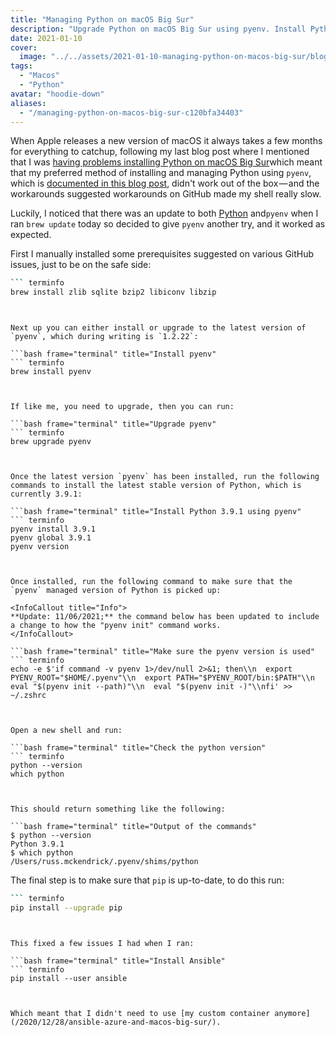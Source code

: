 ```yaml
---
title: "Managing Python on macOS Big Sur"
description: "Upgrade Python on macOS Big Sur using pyenv. Install Python 3.9.1 and update pip for smoother management."
date: 2021-01-10
cover:
  image: "../../assets/2021-01-10-managing-python-on-macos-big-sur/blog-cover-2021-01-10-managing-python-on-macos-big-sur.png"
tags:
  - "Macos"
  - "Python"
avatar: "hoodie-down"
aliases:
  - "/managing-python-on-macos-big-sur-c120bfa34403"
---
```


When Apple releases a new version of macOS it always takes a few months for everything to catchup, following my last blog post where I mentioned that I was [having problems installing Python on macOS Big Sur](https://www.mediaglasses.blog/2020/12/28/ansible-azure-and-macos-big-sur/)which meant that my preferred method of installing and managing Python using `pyenv`, which is [documented in this blog post](https://www.mediaglasses.blog/2019/12/29/upgrade-python-on-macos/), didn't work out of the box — and the workarounds suggested workarounds on GitHub made my shell really slow.

Luckily, I noticed that there was an update to both [Python](https://www.python.org/downloads/release/python-391/) and`pyenv` when I ran `brew update` today so decided to give `pyenv` another try, and it worked as expected.

First I manually installed some prerequisites suggested on various GitHub issues, just to be on the safe side:

```bash frame="terminal" title="Install some prerequisites"
``` terminfo
brew install zlib sqlite bzip2 libiconv libzip
```
```


Next up you can either install or upgrade to the latest version of `pyenv`, which during writing is `1.2.22`:

```bash frame="terminal" title="Install pyenv"
``` terminfo
brew install pyenv
```
```


If like me, you need to upgrade, then you can run:

```bash frame="terminal" title="Upgrade pyenv"
``` terminfo
brew upgrade pyenv
```
```


Once the latest version `pyenv` has been installed, run the following commands to install the latest stable version of Python, which is currently 3.9.1:

```bash frame="terminal" title="Install Python 3.9.1 using pyenv"
``` terminfo
pyenv install 3.9.1
pyenv global 3.9.1
pyenv version
```
```


Once installed, run the following command to make sure that the `pyenv` managed version of Python is picked up:

<InfoCallout title="Info">
**Update: 11/06/2021;** the command below has been updated to include a change to how the "pyenv init" command works.
</InfoCallout>

```bash frame="terminal" title="Make sure the pyenv version is used"
``` terminfo
echo -e $'if command -v pyenv 1>/dev/null 2>&1; then\\n  export PYENV_ROOT="$HOME/.pyenv"\\n  export PATH="$PYENV_ROOT/bin:$PATH"\\n  eval "$(pyenv init --path)"\\n  eval "$(pyenv init -)"\\nfi' >> ~/.zshrc
```
```


Open a new shell and run:

```bash frame="terminal" title="Check the python version"
``` terminfo
python --version
which python
```
```


This should return something like the following:

```bash frame="terminal" title="Output of the commands"
$ python --version
Python 3.9.1
$ which python
/Users/russ.mckendrick/.pyenv/shims/python
```


The final step is to make sure that `pip` is up-to-date, to do this run:

```bash frame="terminal" title="Update pip"
``` terminfo
pip install --upgrade pip
```
```


This fixed a few issues I had when I ran:

```bash frame="terminal" title="Install Ansible"
``` terminfo
pip install --user ansible
```
```


Which meant that I didn't need to use [my custom container anymore](/2020/12/28/ansible-azure-and-macos-big-sur/).
